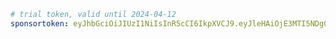 ```yaml title="evcc.yaml"
# trial token, valid until 2024-04-12
sponsortoken: eyJhbGciOiJIUzI1NiIsInR5cCI6IkpXVCJ9.eyJleHAiOjE3MTI5NDg0MDAsImlhdCI6MTcxMTIyMDQwMCwiaXNzIjoiZXZjYy5pbyIsInN1YiI6IlRyaWFsIFNwb25zb3JzaGlwIPCfpJgiLCJzcGUiOnRydWUsInNyYyI6Im1hIn0.Hjm2NfyToF6Lkd-sh2gbqB6xfaKOccrx1KJq69YI-hE
```
